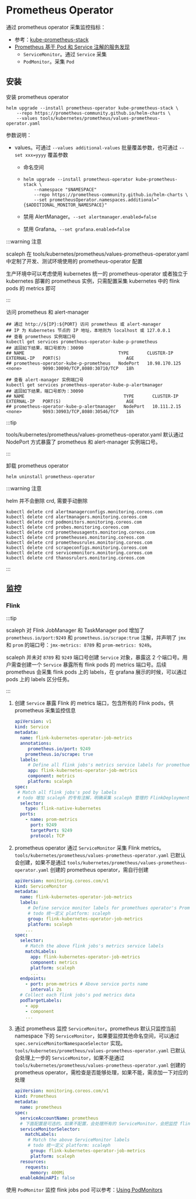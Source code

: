 # Prometheus Operator

通过 prometheus operator 采集监控指标：

* 参考：[kube-prometheus-stack](https://github.com/prometheus-community/helm-charts/tree/main/charts/kube-prometheus-stack)
* [Prometheus 基于 Pod 和 Service 注解的服务发现](https://mp.weixin.qq.com/s/6uxkCJ6Mb3U8j5h9XceZUQ)
  * `ServiceMonitor`。通过 `Service` 采集
  * `PodMonitor`。采集 `Pod`

## 安装

安装 prometheus operator

```shell
helm upgrade --install prometheus-operator kube-prometheus-stack \
    --repo https://prometheus-community.github.io/helm-charts \
    --values tools/kubernetes/prometheus/values-prometheus-operator.yaml
```

参数说明：

* values。可通过 `--values additional-values` 批量覆盖参数，也可通过 `--set xxx=yyyy` 覆盖参数

  * 命名空间

  * ```shell
    helm upgrade --install prometheus-operator kube-prometheus-stack \
        --namespace "$NAMESPACE"
        --repo https://prometheus-community.github.io/helm-charts \
        --set prometheusOperator.namespaces.additional="{$ADDITIONAL_MONITOR_NAMESPACE}"
    ```

  * 禁用 AlertManager。`--set alertmanager.enabled=false`

  * 禁用 Grafana。`--set grafana.enabled=false`

:::warning 注意

scaleph 在 tools/kubernetes/prometheus/values-prometheus-operator.yaml 中定制了开发、测试环境使用的 prometheus-operator 配置

生产环境中可以考虑使用 kubernetes 统一的 prometheus-operator 或者独立于 kubernetes 部署的 prometheus 实例，只需配置采集 kubernetes 中的 flink pods 的 metrics 即可

:::

访问 prometheus 和 alert-manager

```shell
## 通过 http://${IP}:${PORT} 访问 prometheus 或 alert-manager
## IP 为 Kubernetes 节点的 IP 地址，本地则为 localhost 或 127.0.0.1
## 查看 prometheus 实例端口号
kubectl get services prometheus-operator-kube-p-prometheus
## 返回如下结果，端口号即为：30090
## NAME                                    TYPE       CLUSTER-IP      EXTERNAL-IP   PORT(S)                         AGE
## prometheus-operator-kube-p-prometheus   NodePort   10.98.170.125   <none>        9090:30090/TCP,8080:30710/TCP   18h

## 查看 alert-manager 实例端口号
kubectl get services prometheus-operator-kube-p-alertmanager
## 返回如下结果，端口号即为：30090
## NAME                                      TYPE       CLUSTER-IP    EXTERNAL-IP   PORT(S)                         AGE
## prometheus-operator-kube-p-alertmanager   NodePort   10.111.2.15   <none>        9093:30903/TCP,8080:30546/TCP   18h
```

:::tip

tools/kubernetes/prometheus/values-prometheus-operator.yaml 默认通过 NodePort 方式暴露了 prometheus 和 alert-manager 实例端口号。

:::

卸载 prometheus operator

```shell
helm uninstall prometheus-operator
```

:::warning 注意

helm 并不会删除 crd, 需要手动删除

```
kubectl delete crd alertmanagerconfigs.monitoring.coreos.com
kubectl delete crd alertmanagers.monitoring.coreos.com
kubectl delete crd podmonitors.monitoring.coreos.com
kubectl delete crd probes.monitoring.coreos.com
kubectl delete crd prometheusagents.monitoring.coreos.com
kubectl delete crd prometheuses.monitoring.coreos.com
kubectl delete crd prometheusrules.monitoring.coreos.com
kubectl delete crd scrapeconfigs.monitoring.coreos.com
kubectl delete crd servicemonitors.monitoring.coreos.com
kubectl delete crd thanosrulers.monitoring.coreos.com
```

:::

## 监控

### Flink

:::tip

scaleph 对 Flink JobManager 和 TaskManager pod 增加了 `prometheus.io/port:9249` 和 `prometheus.io/scrape:true` 注解，并声明了 `jmx` 和 `prom` 的端口号：`jmx-metrics: 8789` 和 `prom-metrics: 9249`。

scaleph 并未对 `8789` 和 `9249` 端口号创建 `Service` 对象，暴露这 2 个端口号。用户需查创建一个 `Service` 暴露所有 flink pods 的 metrics 端口号。后续 prometheus 会采集 flink pods 上的 labels，在 grafana 展示的时候，可以通过 pods 上的 labels 区分任务。

:::

1. 创建 `Service` 暴露 Flink 的 metrics 端口，包含所有的 Flink pods，供 prometheus 采集监控信息

   ```yaml
   apiVersion: v1
   kind: Service
   metadata:
     name: flink-kubernetes-operator-job-metrics
     annotations:
     	prometheus.io/port: 9249
       prometheus.io/scrape: true
     labels:
     	# Define all flink jobs's metrics service labels for promethues operator's ServiceMonitor
   		app: flink-kubernetes-operator-job-metrics
   		component: metrics
   		platform: scaleph
   spec:
   	# Match all flink jobs's pod by labels
   	# todo 增加 scaleph 的专有注解，明确采集 scaleph 管理的 FlinkDeployment
     selector:
       type: flink-native-kubernetes
     ports:
       - name: prom-metrics
         port: 9249
         targetPort: 9249
         protocol: TCP
   ```

2. prometheus operator 通过 `ServiceMonitor` 采集 Flink metrics。`tools/kubernetes/prometheus/values-prometheus-operator.yaml` 已默认会创建，如果不是通过 `tools/kubernetes/prometheus/values-prometheus-operator.yaml` 创建的 prometheus operator，需自行创建

   ```yaml
   apiVersion: monitoring.coreos.com/v1
   kind: ServiceMonitor
   metadata:
     name: flink-kubernetes-operator-job-metrics
     labels:
     	# Define service monitor labels for promethues operator's Promethues
     	# todo 统一定义 platform: scaleph
     	group: flink-kubernetes-operator-job-metrics
     	platform: scaleph
       ...
   spec:
     selector:
       # Match the above flink jobs's metrics service labels
       matchLabels:
         app: flink-kubernetes-operator-job-metrics
         component: metrics
         platform: scaleph
         ...
     endpoints:
       - port: prom-metrics # Above service ports name
         interval: 2s
     # Collect each flink jobs's pod metrics data
     podTargetLabels:
       - app
       - component
       ...
   ```

3. 通过 prometheus 监控 `ServiceMonitor`。prometheus 默认只监控当前 namespace 下的 `ServiceMonitor`，如果要监控其他命名空间，可以通过 `spec.serviceMonitorNamespaceSelector` 实现。`tools/kubernetes/prometheus/values-prometheus-operator.yaml` 已默认会处理上一步的 `ServiceMonitor`，如果不是通过 `tools/kubernetes/prometheus/values-prometheus-operator.yaml` 创建的 prometheus operator，需检查是否能够处理，如果不能，需添加一下对应的处理

   ```yaml
   apiVersion: monitoring.coreos.com/v1
   kind: Prometheus
   metadata:
     name: prometheus
   spec:
     serviceAccountName: prometheus
     # 下面配置是可选的。如果不配置，会处理所有的 ServiceMonitor，会把监控 flink metrics 的 flink-kubernetes-operator-job-metrics ServiceMonitor 包括在内
     serviceMonitorSelector:
       matchLabels:
       	# Match the above ServiceMonitor labels
       	# todo 统一定义 platform: scaleph
         group: flink-kubernetes-operator-job-metrics
         platform: scaleph
     resources:
       requests:
         memory: 400Mi
     enableAdminAPI: false
   ```

使用 `PodMonitor` 监控 flink jobs pod 可以参考：[Using PodMonitors](https://github.com/prometheus-operator/prometheus-operator/blob/main/Documentation/user-guides/getting-started.md#using-podmonitors)
